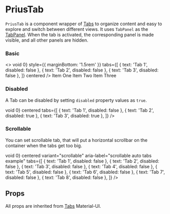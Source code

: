 

<Meta
  component={PriusTab}
  id="Components|PriusTab"
  title="Components|PriusTab"
/>

# PriusTab

`PriusTab` is a component wrapper of [Tabs](https://material-ui.com/components/tabs/)
to organize content and easy to explore and switch between different views.
It uses `TabPanel` as the [TabPanel](https://material-ui.com/api/tab-panel/). When the tab is activated, the corresponding panel is made visible, and all other panels are hidden.

### Basic

<Preview>
  <Story name="Basic">
    <>
      <PriusTab
        activeTab={0}
        onChange={(event, index) => void 0}
        style={{ marginBottom: '1.5rem' }}
        tabs={[
          { text: 'Tab 1', disabled: false },
          { text: 'Tab 2', disabled: false },
          { text: 'Tab 3', disabled: false },
        ]}
        centered
      />
      <TabPanel value={0} index={0} p={0}>
        Item One
      </TabPanel>
      <TabPanel value={0} index={1} p={0}>
        Item Two
      </TabPanel>
      <TabPanel value={0} index={2} p={0}>
        Item Three
      </TabPanel>
    </>
  </Story>
</Preview>

### Disabled

A Tab can be disabled by setting `disabled` property values as `true`.

<Preview>
  <Story name="Disabled">
    <PriusTab
      activeTab={0}
      onChange={(event, index) => void 0}
      centered
      tabs={[
        { text: 'Tab 1', disabled: false },
        { text: 'Tab 2', disabled: true },
        { text: 'Tab 3', disabled: true },
      ]}
    />
  </Story>
</Preview>

### Scrollable

You can set scrollable tab, that will put a horizontal scrollbar on the container when the tabs get too big.

<Preview>
  <Story name="Scrollable">
    <PriusTab
      activeTab={0}
      onChange={(event, index) => void 0}
      centered
      variant="scrollable"
      aria-label="scrollable auto tabs example"
      tabs={[
        { text: 'Tab 1', disabled: false },
        { text: 'Tab 2', disabled: false },
        { text: 'Tab 3', disabled: false },
        { text: 'Tab 4', disabled: false },
        { text: 'Tab 5', disabled: false },
        { text: 'Tab 6', disabled: false },
        { text: 'Tab 7', disabled: false },
        { text: 'Tab 8', disabled: false },
      ]}
    />
  </Story>
</Preview>

## Props

All props are inherited from [Tabs](https://material-ui.com/api/tabs/) Material-UI.

<Props of={PriusTab} />
